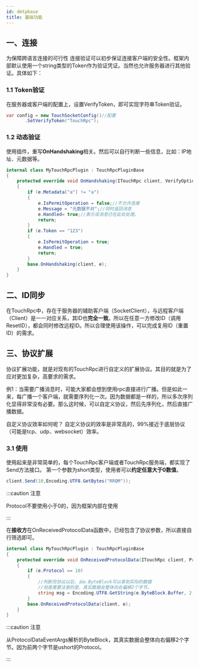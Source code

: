 ```yaml
---
id: dmtpbase
title: 基础功能
---
```


## 一、连接

为保障跨语言连接的可行性
连接验证可以初步保证连接客户端的安全性。框架内部默认使用一个string类型的Token作为验证凭证。当然也允许服务器进行其他验证。具体如下：

### 1.1 Token验证
在服务器或客户端的配置上，设置VerifyToken，即可实现字符串Token验证。

```csharp
var config = new TouchSocketConfig()//配置
       .SetVerifyToken("TouchRpc");

```

### 1.2 动态验证

使用插件，重写**OnHandshaking**相关。然后可以自行判断一些信息，比如：IP地址、元数据等。

```csharp
internal class MyTouchRpcPlugin : TouchRpcPluginBase
{
    protected override void OnHandshaking(ITouchRpc client, VerifyOptionEventArgs e)
    {
        if (e.Metadata["a"] != "a")
        {
            e.IsPermitOperation = false;//不允许连接
            e.Message = "元数据不对";//同时返回消息
            e.Handled= true;//表示该消息已在此处处理。
            return;
        }
        if (e.Token == "123")
        {
            e.IsPermitOperation = true;
            e.Handled = true;
            return;
        }
        base.OnHandshaking(client, e);
    }
}
```

## 二、ID同步

在TouchRpc中，存在于服务器的辅助客户端（SocketClient），与远程客户端（Client）是一一对应关系，其ID也**完全一致**。所以在任意一方修改ID（调用ResetID），都会同时修改远程ID。所以合理使用该操作，可以完成复用ID（重置ID）的需求。


## 三、协议扩展

协议扩展功能，就是对现有的TouchRpc进行自定义的扩展协议。其目的就是为了应对更加复杂，高要求的需求。

例1：当需要广播消息时，可能大家都会想到使用rpc直接进行广播。但是如此一来，每广播一个客户端，就需要序列化一次。因为数据都是一样的，所以多次序列化显得非常没有必要。那么这时候，可以自定义协议，然后先序列化，然后直接广播数据。

自定义协议效率如何呢？
自定义协议的效率是非常高的，99%接近于底层协议（可能是tcp、udp、websocket）效率。


### 3.1 使用

使用起来是非常简单的，每个TouchRpc客户端或者TouchRpc服务端，都实现了Send方法接口。
第一个参数为short类型，使用者可以**约定任意大于0数值**。

```csharp
client.Send(10,Encoding.UTF8.GetBytes("RRQM"));
```

:::caution 注意

Protocol不要使用小于0的，因为框架内部在使用

:::  

在**接收方**在OnReceivedProtocolData函数中，已经包含了协议参数，所以直接自行筛选即可。

```csharp
internal class MyTouchRpcPlugin : TouchRpcPluginBase
{
    protected override void OnReceivedProtocolData(ITouchRpc client, ProtocolDataEventArgs e)
    {
        if (e.Protocol == 10)
        {
            //判断完协议以后，从e.ByteBlock可以拿到实际的数据
            //但是需要注意的是，真实数据会整体向右偏移2个字节。
            string msg = Encoding.UTF8.GetString(e.ByteBlock.Buffer, 2, e.ByteBlock.Len - 2);
        }
        base.OnReceivedProtocolData(client, e);
    }
}
```

:::caution 注意

从ProtocolDataEventArgs解析的ByteBlock，其真实数据会整体向右偏移2个字节。因为前两个字节是ushort的Protocol。

:::  
